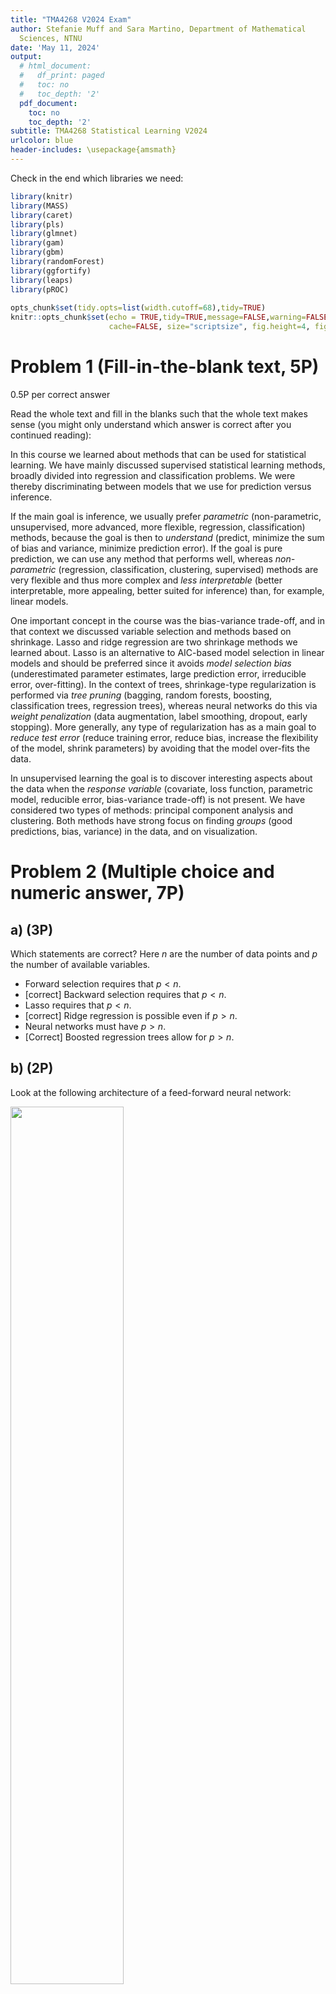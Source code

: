 ```yaml
---
title: "TMA4268 V2024 Exam"
author: Stefanie Muff and Sara Martino, Department of Mathematical
  Sciences, NTNU
date: 'May 11, 2024'
output:
  # html_document:
  #   df_print: paged
  #   toc: no
  #   toc_depth: '2'
  pdf_document:
    toc: no
    toc_depth: '2'
subtitle: TMA4268 Statistical Learning V2024
urlcolor: blue
header-includes: \usepackage{amsmath}
---
```


Check in the end which libraries we need:
```r
library(knitr)
library(MASS)
library(caret)
library(pls)
library(glmnet)
library(gam)
library(gbm)
library(randomForest)
library(ggfortify)
library(leaps)
library(pROC)
 
opts_chunk$set(tidy.opts=list(width.cutoff=68),tidy=TRUE)
knitr::opts_chunk$set(echo = TRUE,tidy=TRUE,message=FALSE,warning=FALSE,strip.white=TRUE,prompt=FALSE,
                      cache=FALSE, size="scriptsize", fig.height=4, fig.width=5,cache=TRUE)

```



###################################
# Problem 1 (Fill-in-the-blank text, 5P) 
###################################

0.5P per correct answer

Read the whole text and fill in the blanks such that the whole text makes sense (you might only understand which answer is correct after you continued reading):

In this course we learned about methods that can be used for statistical learning. 
We have mainly discussed supervised statistical learning methods, broadly divided into regression and classification problems. We were thereby discriminating between models that we use for prediction versus inference.

If the main goal is inference, we usually prefer _parametric_ (non-parametric, unsupervised, more advanced, more flexible, regression, classification) methods, because the goal is then to _understand_ (predict, minimize the sum of bias and variance, minimize prediction error). If the goal is pure prediction, we can use any method that performs well, whereas _non-parametric_ (regression, classification, clustering, supervised) methods are very flexible and thus more complex and _less interpretable_ (better interpretable, more appealing, better suited for inference) than, for example, linear models.

One important concept in the course was the bias-variance trade-off, and in that context we discussed variable selection and methods based on shrinkage. Lasso and ridge regression are two shrinkage methods we learned about. Lasso is an alternative to AIC-based model selection in linear models and should be preferred since it avoids _model selection bias_ (underestimated parameter estimates, large prediction error, irreducible error, over-fitting).
In the context of trees, shrinkage-type regularization is performed via _tree pruning_ (bagging, random forests, boosting, classification trees, regression trees), whereas neural networks do this via _weight penalization_ (data augmentation, label smoothing, dropout, early stopping). More generally, any type of regularization has as a main goal to _reduce test error_ (reduce training error, reduce bias, increase the flexibility of the model, shrink parameters) by avoiding that the model over-fits the data.

In unsupervised learning the goal is to discover interesting aspects about the data
when the _response variable_ (covariate, loss function, parametric model, reducible error, bias-variance trade-off) is not present. We have considered two types of methods: principal component analysis and clustering. Both methods have strong focus on finding _groups_ (good predictions, bias, variance) in the data, and on visualization.  
 




###################################
# Problem 2 (Multiple choice and numeric answer, 7P)
###################################

##  a) (3P)

Which statements are correct? Here $n$ are the number of data points and $p$ the number of available variables. 

  - Forward selection requires that $p<n$.
  - [correct] Backward selection requires that $p<n$.
  - Lasso requires that $p<n$.
  - [correct] Ridge regression is possible even if $p>n$.
  - Neural networks must have $p>n$.
  - [Correct] Boosted regression trees allow for $p>n$.


##  b) (2P)  

Look at the following architecture of a feed-forward neural network:

![](nnet.png){width=60%}

Which statements are correct?

  - [correct] This network has 9 input variables, two hidden layers and a continuous or binary outcome.
  - This network has 10 input variables and two hidden layers with 8 and 7 nodes, respectively.
  - [correct] This network can be used for binary classification.
  - In this network we estimate 143 parameters.
  
**Solution:**

The second statement is wrong, because there are bias nodes in each layer. We estimate $125 = 10\cdot 7 + 8 \cdot 6 + 7$ parameters.

  
## c) (1P) Numeric answer

A covariate is included in a regression model as a natural cubic spline with three cut points. How many degrees of freedom does this spline term consume?


**Solution**:
4

##  d) (1P) Numeric answer

We have fitted a tree to some training data to predict the number of bikes rented out in a given city on a specific day, and get the following result:

![](tree_simple.png){width=60%}

Using the fitted regression tree, what would you predict as the number of bikes rented on a day with the following covariates:  

  * `year=0`
  * `season=3`
  * `holiday=0`
  * `notworkday=0`
  * `temp=0.3`
  * `weather=3`
  * `wind=0.3`

**Solution:** 3243
  
###################################
# Problem 3 (theory, 8P)
###################################

## a) (4P)
We learned about $k$-fold cross-validation (CV) as a way of doing model selection. 

(i) (2P) Explain how $k$-fold CV is implemented and how the MSE is computed.
(ii) (2P) State what the advantages and disadvantages of $k$-fold cross-validation (CV) are with respect to the Leave-one-out cross-validation (LOOCV) approach.

**Solution**:
 
 (i)   A training set is randomly divided into $k$ groups of equal size. The first group  is used as the validation set, while the model is fit on the remaining $k-1$ groups which constitute the training set. The MSE is calculated using the validation set. This procedure is repeated $k$ times and on each occasion the validation set and training sets will be different than the previous one. We then take the average of all the MSE's as the final MSE. 

  (ii)  $k$-fold CV is less computationally demanding: If $k=5$ then only 5 models need to be fitted, while with LOOCV where $n$ models need fitting. $k$-fold CV  has higher bias than LOOCV, as fewer observations are used, but tends to have lower variance. 
  
## b) (4P)

Consider a regression setting and assume an additive error model:

$$
Y_i = f_{\theta}(X_i) + \epsilon_i,\qquad i = 1,\dots,N
$$

where $\theta$ denotes the model parameters defining the regression function $f_{\theta}$, and $\epsilon$ is the error term.

i) (2P) Describe the least squares method and  the maximum likelihood method and how they are used to estimate $\theta$. It is enough to state the optimization problems, you do not need to solve them. State also the assumption that are made for each estimation method

ii) (2P) Show that, if you assume a Gaussian distribution for the error term, then the two methods are equivalent with respect to the estimate of $\theta$.

  
**Solution**:
 
i) In the  least squares method we assume that the error terms $\epsilon_1,\dots,\epsilon_N$ are independent, incorrelated, and all have the same variance. We estimate parameters by minimizing the the residual sum-of-squares (RSS):
$$
\hat{\theta}_{LSE} = \text{argmax}_{\theta}\left\{\sum_{i=1}^N(y_i-f_{\theta}(X_i))^2 \right\}
$$
In the maximum likelihood method we additionally assume taht the error terms are normally distributed. We then estimate parameters by maximizing the log-likelihood

$$
\hat{\theta}_{MSE} = \text{argmax}_{\theta}\left\{\sum_{i=1}^N\log(p(y_i|f_{\theta}(X_i), \sigma^2)) \right\}
$$

ii)  Assuming a Gaussian distribution for the error term implies that $Y_i\sim\mathcal{N}(f_{\theta}(X_i), \sigma^2)$ which gives the log-likelihood function
$$
\begin{aligned}
l(\theta) & = \sum\left(-\frac{1}{2}\log(2\pi)-\frac{1}{2}\log(\sigma^2)-\frac{1}{2\sigma^2}(y_i-f_{\theta}(X_i))^2\right)\\
& = -\frac{N}{2}\log(2\pi)-\frac{N}{2}\log(\sigma^2)-\frac{1}{2\sigma^2}\sum(y_i-f_{\theta}(X_i))^2
\end{aligned}
$$
Since the first two terms in the expression above do not depend on $\theta$, the only term to maximize is the sum $\sum(y_i-f_{\theta}(X_i))^2$, which gives the same optimization problem as for the least square method.

###################################
# Problem 4 -- Data analysis 1 (16P)
###################################

 


Here we are looking at a regression problem, where we want to understand the factors that affect the sales of child carseats in 400 different stores. We use the `Carseats` data set from the ISLR package, which you can load  using the code below

```r
library(ISLR)
library(leaps)
library(glmnet)

data(Carseats)
```

It is useful to investigate the data for example using the code below and   by typing `?Carseats` into the R console: 
```r
# Look at the data, for example using:
pairs(Carseats)
str(Carseats)

```




##  a) (8P)
```r
mod = lm(Sales ~Price + ShelveLoc + US + Population , data = Carseats)
```


(i) (1P) Fit a multiple regression model to predict `Sales` using `Price`, `ShelveLoc`,  `US` and `Population` as predictors.
(ii) (1P) Provide an interpretation of the estimated coefficient for Price. How much does the sales changes if price is increased by 10 dollars?
(iii) (2P) Perform and F test to asses the significance of the `ShelveLoc` covariate and state your conclusion. If you move an item from a Medium to a Good shelve location, how does the expected number of sales changes?
(iv) (2P) Compute the predicted sales for two observations both with a price of 100 dollars and population of 10 000 inhabitants but one with bad shelving location and not located in the US while the other with medium shelving and located in the US.
(v) (2P) Look at the plots produced by

```r
plot(mod)
```
where `mod` is your fitted model. Explain how each of the plots can be used to assess the fitted model. When relevant, state which assumptions are addressed and if those are met for the model under consideration.


## Solution

(i)
```r
mod = lm(Sales ~Price + ShelveLoc + US + Population , data = Carseats)
summary(mod)
```

(ii) The model suggests a negative relationship between price and sales. If we increase the price by 10 dollars the sales are espected to diminish by `r round(mod$coefficients[2] *10,3)` thousands units.


iii)

Anovae for `SelveLoc`:
```r
r.lm <- lm(Sales ~Price +  US + Population + ShelveLoc , data = Carseats)
anova(r.lm)
```
We conclude that the shelve location appears to be very relevant. 

By moving an item from  a Medium to a Good location, we expect to increase the sales by `r 4.8346990-1.9057673` thousends units.


(iii)
```r
new_data = data.frame(Price = rep(100,2), 
                      ShelveLoc = factor(c("Bad", "Medium"), levels = c("Bad","Medium","Good")), 
                      US = factor(c("No", "Yes"), levels = c("Yes","No")),
                      Population = rep(10000,2))

predict(mod, newdata = new_data)
```

iv)
```r
par(mfrow=c(2,2))
plot(mod)
```

The assumptions we want to check are that the mean of the error terms is zero, that the error variance is constant, that the errors are (approximately) independent and that the distribution of the error term is Gaussian.

The first plots tells us that residuals are centered around 0 and that their variance does not seem to change with the fitted values. The second plots show a QQ plot and it is consistent with the assumption of Gaussian distribution.
The third plot also does not show any worrying pattern. The fourth plot one datapoint seems to have a high leverage but not a high residual. 


## b) Model Selection (8P)

We now consider all predictors in the `Carseats` dataset except for `ShelveLoc`. Our goal is to build a model with as few predictor as possible but that still gives good predictions.

In order to assess the robustness of our models, we split the data into a training and a test set as follows:

```r
set.seed(1234)
# remove ShelveLoc covariate
car.all = Carseats[,-7]

# create train and test datasets
samples <- sample(1:400,250, replace=F)
car.train <- car.all[samples,]
car.test <- car.all[-samples,]
```

i) (1P) Fit a model on the train data with all `Sales` as response. Use all predictors except `ShelveLoc` and add also a quadratic effect of `Age`.

ii) (1P) Look at the summary of your model. How do you interpret the F-statistics in the last row?

iii) (2P) Carry out Ridge regression on the training set,  choose the largest lambda within 1 standard error from the lambda with the minimal error in a 5-fold cross-validation. As above, include the quadratic term for `Age` . Report the MSE of test data.

*Requirement*: Use set.seed(1100) before running the cross-validation.


iv) (2P) Carry out Lasso regression on the training set, choose the largest $\lambda$ within 1 standard error from the $\lambda$ with the minimal error in a 5-fold cross-validation. As above, include the quadratic term for `Age` . Report the MSE of test data.

*Requirement*: Use set.seed(1100) before running the cross-validation.

v) (2P) Compare the estimated coefficients you obtained with Ordinary least square, Ridge and Lasso regression. What patterns do you notice? Are there some advantages/disadvantages of Lasso over ridge regression?


**R-hints**:

```r
x.train <- model.matrix(Sales ~ ..., data = car.train)
set.seed(1100)

#ridge
cv_ridge <- cv.glmnet(x.train,  car.train$Sales, alpha = ...)
plot(cv.ridge)
cv.ridge$...
fit_ridge = glmnet(..., ... , alpha=..., lambda = ...)
```






## Solution
 
i)

```r
mod  = lm(Sales ~ CompPrice + Income + Advertising + Population + Price + Age + I(Age^2) + Education +Urban+  US, data = car.train)


p = predict(mod, car.test)
mse = mean((p-car.test$Sales)^2)
```

ii) The F-Statistic is a “global” test that checks if at least one of your coefficients are nonzero. In this case the p-value is very small so we reject the null hypothesis and conclude that at least one of the coefficients is not zero.
 
iii)
```r
x.train <- model.matrix(Sales ~ . + I(Age^2), data = car.train)
set.seed(1100)

#ridge
cv_ridge <- cv.glmnet(x.train,  car.train$Sales, alpha = 0, nfolds = 5)
plot(cv_ridge)
fit_ridge = glmnet(x.train, car.train$Sales, alpha=0, lambda = cv_ridge$lambda.1se)
p <- predict(fit_ridge,   model.matrix(Sales ~ . + I(Age^2), data = car.test), s = fit_ridge$lambda.1se)

mse_ridge <- mean((p - car.test$Sales)^2)
coef_ridge = coef(fit_ridge)
```

(iv)
```r

#lasso
cv_lasso <- cv.glmnet(x.train, car.train$Sales, alpha = 1, nfolds = 5)
plot(cv_lasso)
fit_lasso = glmnet(x.train, car.train$Sales, alpha=1, lambda = cv_lasso$lambda.1se)
p <- predict(cv_lasso, model.matrix(Sales ~ . + I(Age^2), data = car.test), s = cv_lasso$lambda.1se)
(mse_lasso <- mean((p - car.test$Sales)^2))
coef_lasso = coef(fit_lasso)
```

(v) 
```r
c(mse, mse_ridge, mse_lasso)
cbind(coef(mod), coef_ridge, coef_lasso)

```

The estimated parameters with Lasso and Rigde regression are shrunken towards 0. While in Lasso regression some parameters are exactly 0 the same does not happen with ridge regression. This is expected due to the diffent form of the penalization used.





###################################
# Problem 5 -- Data analysis 2 (16P)
###################################

We are using a dataset on purchase of orange juice, where the costumors either purchased the brand "Citrus Hill" (CH) or "Minute Maid" (MM). The dataset is available in the `ISLR` package and can be loaded and modified as follows: 

```r
library(ISLR)
data(OJ)
# Select a subset of columns
d.OJ <- OJ[,c("Purchase","WeekofPurchase","PriceDiff","PriceCH","PriceMM","SpecialMM","LoyalCH","PctDiscMM","PctDiscCH","Store7")]
d.OJ$Purchase <- ifelse(d.OJ$Purchase=="CH",0,1)
```

Note that we have coded the purchase of Citrus Hill as 0, and Minute Maid as 1.

You can look up what the different covariates in the dataset actually mean by typing `?OJ` in the R console.

Before starting, it is smart to investigate the data a little bit, for example by making `pairs` plots or looking at the structure using `str(d.OJ)` etc.

We are interested in understanding and predicting the purchase of Minute Maid vs Citrus Hill.


## a) (3P)

  (i) (1P) Fit a logistic regression model on the full data set with `Purchase` as response variable, using all the covariates.
  (ii) (2P) Since we have a model where the prices for both brands, as well as the price differences are included, we fit another logistic regression model where we use all covariates _except_ `PriceCH` and `PriceMM`. Given the fitted model, quantify the effect of the price difference (`PriceDiff`) on purchase of MM when the price difference increases by 0.1 units.

**Solution**

(i)
```r
r.glm <- glm(Purchase ~ ., data=d.OJ, family="binomial")
summary(r.glm)
```
(ii) 
 
```r
r.glm2 <- glm(Purchase ~ . -PriceCH - PriceMM, data=d.OJ, family="binomial")
summary(r.glm2)
```
 
**Correct answer and interpretation**: The _odds ratio_ for purchase _decreases by a factor_ of $\exp(\beta_{\text{PriceDiff}} \cdot 0.1) =\exp(-3.3545 \cdot 0.1) =$ `r round(exp(summary(r.glm2)$coef["PriceDiff",1]*0.1),3)`


For the odds ration calculation and interpretation, the students can in total get 1.5 points. Fitting the model gives only 0.5, since it is a repetition of i).

Common mistakes:
\begin{itemize}
\item Used linear regression, e.g. by not specifying family="binomial" or using the lm() function (-1 in (i) and -0.5 in (ii))
\item Incorrect calculation of the odds ratio (-1)
\item Incorrect explanation or conclusion (between -0.5 and -1). Here we really want to see that the student understands that the value means a "decrease by a factor in the odds ratio", not just give a calculation without understanding what it means. If the word "factor" is lacking still deduct -0.5. It is not enough to just day that "the odds ratio decrases by 0.715", because this would suggest an additive decrease. 
\end{itemize}

## b) (5P)

Now split the dataset into a training and a test sample for prediction (assuming our aim is to predict purchase of MM). Split the dataset as in the code below, using the same seed. Then 

  (i) (1P) Perform a quadratic discriminant analysis on the training data. 
  (ii) (1P) Use the fitted model to predict purchase of MM in the test set using a probability cutoff of $p=0.5$. 
  (iii) (1.5P) Generate the confusion table and calculate the error rate, sensitivity and specificity for the prediction on the test set. 
  (iv) (1.5P) Generate the confusion table and calculate the error rate, sensitivity and specificity also for the logistic regression model from a) i), when trained on the training data and then predicted on the test data. Use again $p=0.5$ as cutoff.

**R-hints:**
```r
set.seed(4268)
samples <- sample(1:1070,1070*0.7, replace=F)
d.OJ.train <- d.OJ[samples,]
d.OJ.test <- d.OJ[-samples,]
```

```r
library(MASS)
qdaMod <- qda()
postQDA = predict(qdaMod,newdata=..)$class
table(...)
```


**Solution:**

```r
library(MASS)
# (i)
qdaMod = qda(Purchase~ . , data = d.OJ.train)
# (ii)
predQDA = predict(qdaMod, newdata = d.OJ.test)$class
# (iii)
tQDA = table(true=d.OJ.test$Purchase, predict=predQDA)
tQDA 

sensQDA = tQDA[2, 2]/(sum(tQDA[2,]))
spesQDA = tQDA[1, 1]/(sum(tQDA[1,]))
c(sensitivity = sensQDA, specificity =  spesQDA)

(error.rate.QDA <- (tQDA[1, 2] +tQDA[2, 1]) /(sum(tQDA)))
```


Some students continued using the model from a)ii. I did not deduct points for that (but in iv we then clearly say that the model from a)i should be used, so we would deduct points).

iv) Here the students have to use the correct model from a (i)
```r
r.glm.train <- glm(Purchase ~ ., data=d.OJ.train, family="binomial")
pred.glm <- round(predict(r.glm.train,newdata=d.OJ.test,type="response"),0)
t.glm = table(true=d.OJ.test$Purchase, predict=pred.glm)
t.glm

sens.glm = t.glm[2, 2]/(sum(t.glm[2,]))
spes.glm = t.glm[1, 1]/(sum(t.glm[1,]))
c(sensitivity = sens.glm, specificity =  spes.glm)

(error.rate.glm <- (t.glm[1, 2] +t.glm[2, 1]) /(sum(t.glm)))
```

Common mistakes:
\begin{itemize}
\item trained model on all data as in question a), instead of fitting it on the training data only (-0.5)
\item trained the model from a)ii) instead a)i) (-0.5) 
\item Did not use `type="response"` -1 (this is a severe error, because the prediction is then on the latent scale and does not make any sense)
\item No confusion matrix (-0.5)
\item didn’t include/wrong sens. and/or spec. (-0.5)
\end{itemize}

## c) (4P)

(i) (3P) We continue analyzing the same that, focusing on the task to obtain good predictions of what the custormers purchase. To this end, use a generalized additive model (still for the binary outcome `Purchase`) that only contains smoothed versions of `PriceDiff` and `LoyalCH` (no other covariates). Fit it on the training data and explain the details of your choice, for example how many degrees of freedom the smoothed terms consume and what functional form they have. Use maximum 5 sentences.
(ii) (1P) Calculate the misclassification error rate on the test data. Is it lower than for logistic regression and QDA?


**Solution:**

(i) The model could look, for example, as
```r
r.gam.train <- glm(Purchase ~ ns(PriceDiff,5) + ns(LoyalCH,5), data=d.OJ.train, family="binomial")
```

1P for fitting the model (-0.5 if `family="binomial" is lacking") and 2P in total for the explanations of how the smoothing terms are chosen and what they represent.
Here the students need to explain how many knots their terms have, for example. A natural cubic spline with df=5 has 4 knots, for example. Some might choose smoothing splines or regular cubic splines. Subtract -1 if this explanation is lacking. -1 for other errors, like the use of the wrong data set or family etc. The student should also say something about the functional form, for example that smoothing splines correspond to natural cubic splines with knots at each data point.

(ii)
```r
pred.gam <- round(predict(r.gam.train,newdata=d.OJ.test,type="response"),0)
t.gam = table(true=d.OJ.test$Purchase, predict=pred.gam)
t.gam
```

Also here we need `type="response"` to obtain the correct prediction (-0.5 if this is not used).

The error rate is perhaps lower than before, but not much (and depending on the choice, it might be the same or slightly higher even than for logistic regression). If error rates suddenly get vastly different, there probably is an error. 
```r
(error.rate.gam <- (t.gam[1, 2] +t.gam[2, 1]) /(sum(t.gam)))
```

## d) (4P)

(i) (2P) Finally, you should use a gradient tree boosting method. Take a large enough number of trees for a given learning rate and then choose the tree number that gives the lowest error rate for a 10-fold CV. Explain your choices. Use the R-hints below and fit the model on the training data.
(ii) (2P) Calculate the misclassification error on the test data. Compare to the findings from b) and c) and interpret in 1-2 sentences. 


**R-hints:**
```r
library(gbm)
# Check the help file:
?gbm()
gbm(..., n.trees=..., shrinkage=...,interaction.depth=...,cv.folds=10)
```

**Solution:**

(i) Students should explain `n.trees`, `shrinkage` and `interaction.depth`. Since we are choosing the best number of trees at the end, `n.trees` should be large enough, because we then anyway do early stopping. 
```r
library(gbm)
gbm1 <- gbm(
  formula = Purchase ~ .,
  data = d.OJ.train,
  distribution = "bernoulli",
  n.trees = 1000,
  shrinkage = 0.01,
  interaction.depth = 2,
  n.minobsinnode = 10,
  cv.folds = 10
)

# To check out which number of trees gives the best CV error
(best.iter <- which.min(gbm1$cv.error))
```

Common mistakes:
\begin{itemize}
\item Did not do early stopping (-1)
\item Did not explain a parameter (-0.5); did not explain any parameter (-1)
\end{itemize}


(ii) Calculation of the error rate:
```r
pred.gbm <- round(predict(gbm1,n.trees=best.iter,newdata=d.OJ.test,type="response"),0)
t.gbm = table(true=d.OJ.test$Purchase, predict=pred.gbm)
t.gbm

(error.rate.gbm <- (t.gbm[1, 2] +t.gbm[2, 1]) /(sum(t.gbm)))
```

Here, most students will find an error rate that is not lower than for logistic regression or the GAM. 

Interpretation: they should hypothesize that boosted trees are probably not needed, and simpler models can (or should) be used.


Grading:
\begin{itemize}
\item 1P for correct error rate calculation
\item 1P for correct interpretation .
\end{itemize}


 
###################################
# Multiple and single choice  and numerical answer questions 
###################################

# Problem 6 (7.5P)

## a)(1P) (numerical answer )

We have a dataset that we want to use to predict the starting salary after graduation, based on three predictors: the GPA (Grade Point Average, a number that indicates how high you scored in your courses on average), the IQ and the gender.

Assume we use R to fit the following linear model

```r
formula = salary ~ GPA + IQ + GENDER + GPA:IQ + GPA:GENDER
mod = lm(formula, data = dataset)
```

Suppose we use least squares to fit the model, and get the following estimates

````verbatim
mod$coefficients
   (Intercept)      GPA     IQ     GENDERFemale   GPA:IQ     GPA:GENDERFemale 
     50             20     0.07         35        0.01             -10 
````

i)  What is the predicted salary for a female with IQ of 110 and GPA of 4.0? Give your answer with a precision of one decimal after the period.


**Solution**:

[137.1]

## b) Single Choice (1P)

In the same problem as **a)** , which sentence is correct:

  * For a fixed value of IQ and GPA, males earn more on
        average than females.

  *  For a fixed value of IQ and GPA, females earn more on
         average than males.

  *  For a fixed value of IQ and GPA, males earn more on
           average than females provided that the GPA is high enough.[correct]

  *  For a fixed value of IQ and GPA, females earn more on 
         average than males provided that the GPA is high 
         enough.
         




## c) (1P)

For which of the following techniques it is important to standardize the predictors:

  * Multiple Linear Regression
  
  * Ridge Regression
  
  * Principal Component Analysis
  
  * K-nearest neighbour classification
   
**Solution**:

[FALSE, TRUE, TRUE, TRUE]

## d) (2P)

For each optimization criterion choose the correct method from the drop down menu:

  * $\text{argmin}_{\beta}\sum_{i = 1}^n(y_i-\mathbf{x}_i^T\beta)^2$: *least square regression*
  
  * $\text{argmin}_{\beta}\sum_{i = 1}^n(y_i-\mathbf{x}_i^T\beta)^2 + \lambda\sum_{j =1}^p|\beta_j|$: *Lasso regression*

  * $\text{minimize}_{C_1,\dots,C_K}\left\{\sum_{k = 1}^K\frac{1}{|C_k|}\sum_{i,i'\in C_k}\sum_{j = 1}^p(x_{ij}-x_{i'j})^2\right\}$: *K-means clustering*
  
   * $\text{argmin}_{R_1(j,s),R_2(j,s)}\left[ \sum_{i:x_i\in R_1(j,s)}(y_i-\hat{y}_{R_1})^2 + \sum_{i:x_i\in R_2(j,s)}(y_i-\hat{y}_{R_2})^2\right]$: *Regression tree*
  
  
## e) (2.5P)

<!-- \textcolor{red}{I think this question should be replaced by something that is not covered so far - sensitivity and specificity are extensively covered in Problem 5. I suggest to use a question about PCA, for example with a bi-plot, where the students need to interpret things. Check out old exams, and compulsory exercises 2 from 2021 and 2022 (see private git). I feel the exam has now a bit too much weight on Modules 3 and 4. Module 10 is almost not covered, for example} -->

<!-- A test set is available, with 100 observation from each each of two classes. A classification rule gave the following confusion matrix -->
<!-- ```{r} -->
<!-- ##        classto1 -->
<!-- ## test.y  0  1 -->
<!-- ##      0 64  36 -->
<!-- ##      1 10  90 -->
<!-- ``` -->
<!-- Calculate sensitivity and specificity. -->

<!-- ## Solution -->

<!-- **Sensitivity** is the proportion of correctly classified positive observations: $\frac{\text{Nr. True Positive }}{\text{Nr. Condition Positive }} = \frac{90}{100} = 0.9$  -->

<!-- **Specificity** is the proportion of correctly classified negative observations: $\frac{\text{Nr. True Positive }}{\text{Nr. Condition Positive }} = \frac{64}{100} = 0.64$  -->



We are looking at the `state.x77` dataset given in R. This dataset consists of data related to the 50 states of the United States of America.
The dataset contains 8 variables regarding different aspect of the state. You can check the data in R typing:

```r
data(state)
?state.x77
```

to see what the different variables mean. 

Here we carried out a principal component analysis and give the biplot and the scree plot below. In the biplot we also color the states according to their region (Northeast, South, North, Central, West).  Which of the following statements are correct?

  (i) [correct] Population, income and area contribute most to the second PC.
  (ii) The first  component explains 45\% of the variability of the response variable. 
 (iii) [correct] California (CA) has a very high loading for the second principal component. 
 (iv) [correct] The first three PCs explain about 80\% of the variability in the data. 
 (v) [correct] Illiteracy has a low loading on the second PC.
 
\centering
```r
# library(devtools)
# install_github("vqv/ggbiplot")
library(ggbiplot)

data(state)




fit <- prcomp(state.x77, scale=T)

ggbiplot(fit,ellipse=F,  labels=state.abb, groups=state.region) + xlim(c(-2,2)) 



```



```r
plot(fit$sdev^2/sum(fit$sdev^2),xlab="PCs",ylab="Variance explained")
```


